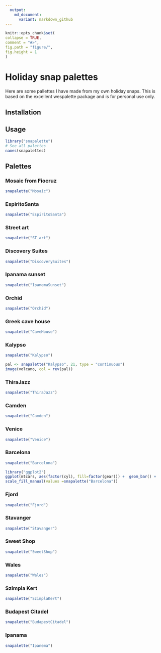 ```yaml
---
  output:
    md_document:
      variant: markdown_github
---
```

  
  ```r
knitr::opts_chunk$set(
  collapse = TRUE,
  comment = "#>",
  fig.path = "figure/",
  fig.height = 1
)
```
# Holiday snap palettes

Here are some pallettes I have made from my own holiday snaps. This is based on the excellent wespalette package and is for personal use only.

## Installation


## Usage

```r
library("snapalette")
# See all palettes
names(snapalettes)
```

## Palettes

### Mosaic from Fiocruz

```r
snapalette("Mosaic")
```

### EspiritoSanta

```r
snapalette("EspiritoSanta")
```

### Street art

```r
snapalette("ST_art")
```


### Discovery Suites

```r
snapalette("DiscoverySuites")
```


### Ipanama sunset

```r
snapalette("IpanemaSunset")
```

### Orchid

```r
snapalette("Orchid")
```

### Greek cave house

```r
snapalette("CaveHouse")
```

### Kalypso

```r
snapalette("Kalypso")
```

```r
pal <- snapalette("Kalypso", 21, type = "continuous")
image(volcano, col = rev(pal))
```

### ThiraJazz

```r
snapalette("ThiraJazz")
```

### Camden

```r
snapalette("Camden")
```

### Venice

```r
snapalette("Venice")
```

### Barcelona

```r
snapalette("Barcelona")
```

```r
library("ggplot2")
ggplot(mtcars, aes(factor(cyl), fill=factor(gear))) +  geom_bar() +
scale_fill_manual(values =snapalette("Barcelona"))

```

### Fjord

```r
snapalette("Fjord")
```

### Stavanger

```r
snapalette("Stavanger")
```

### Sweet Shop

```r
snapalette("SweetShop")
```

### Wales

```r
snapalette("Wales")
```

### Szimpla Kert

```r
snapalette("SzimplaKert")
```

### Budapest Citadel

```r
snapalette("BudapestCitadel")
```

### Ipanama

```r
snapalette("Ipanema")
```